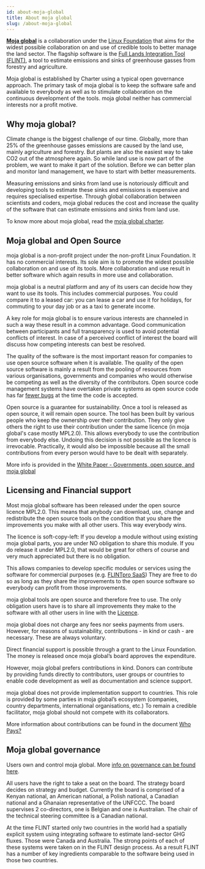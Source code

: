 ```yaml
---
id: about-moja-global
title: About moja global
slug: /about-moja-global
---
```


[**Moja global**](http://moja.global/) is a collaboration under the [Linux Foundation](https://linuxfoundation.org/) that aims for the widest possible collaboration on and use of credible tools to better manage the land sector. The flagship software is the  [Full Lands Integration Tool (FLINT)](https://github.com/moja-global/flint), a tool to estimate emissions and sinks of greenhouse gasses from forestry and agriculture.

Moja global is established by Charter using a typical open governance approach. The primary task of moja global is to keep the software safe and available to everybody as well as to stimulate collaboration on the continuous development of the tools. moja global neither has commercial interests nor a profit motive.

## Why moja global?

Climate change is the biggest challenge of our time. Globally, more than 25% of the greenhouse gasses emissions are caused by the land use, mainly agriculture and forestry. But plants are also the easiest way to take CO2 out of the atmosphere again. So while land use is now part of the problem, we want to make it part of the solution. Before we can better plan and monitor land management, we have to start with better measurements.

Measuring emissions and sinks from land use is notoriously difficult and developing tools to estimate these sinks and emissions is expensive and requires specialised expertise. Through global collaboration between scientists and coders, moja global reduces the cost and increase the quality of the software that can estimate emissions and sinks from land use.

To know more about moja global, read the <a href="../../static/moja-global-charter.pdf" target="_blank" type="application/pdf" >moja global charter</a>.

## Moja global and Open Source

moja global is a non-profit project under the non-profit Linux Foundation. It has no commercial interests. Its sole aim is to promote the widest possible collaboration on and use of its tools. More collaboration and use result in better software which again results in more use and collaboration.

moja global is a neutral platform and any of its users can decide how they want to use its tools. This includes commercial purposes. You could compare it to a leased car: you can lease a car and use it for holidays, for commuting to your day job or as a taxi to generate income.

A key role for moja global is to ensure various interests are channeled in such a way these result in a common advantage. Good communication between participants and full transparency is used to avoid potential conflicts of interest. In case of a perceived conflict of interest the board will discuss how competing interests can best be resolved.

The quality of the software is the most important reason for companies to use open source software when it is available. The quality of the open source software is mainly a result from the pooling of resources from various organisations, governments and companies who would otherwise be competing as well as the diversity of the contributors. Open source code management systems have overtaken private systems as open source code has far  [fewer bugs](http://www.zdnet.com/article/coverity-finds-open-source-software-quality-better-than-proprietary-code/)  at the time the code is accepted.

Open source is a guarantee for sustainability. Once a tool is released as open source, it will remain open source. The tool has been built by various people who keep the ownership over their contribution. They only give others the right to use their contribution under the same licence (in moja global's case mostly MPL2.0). This allows everybody to use the contribution from everybody else. Undoing this decision is not possible as the licence is irrevocable. Practically, it would also be impossible because all the small contributions from every person would have to be dealt with separately.

More info is provided in the  [White Paper - Governments, open source, and moja global](https://docs.google.com/document/d/1Q2aVTzWchXQwupbEN7s37xANkPZvrLdfaFyYOT_8Diw/edit?usp=sharing)

## Licensing and Financial support

Most moja global software has been released under the open source licence MPL2.0. This means that anybody can download, use, change and redistribute the open source tools on the condition that you share the improvements you make with all other users. This way everybody wins.

The licence is soft-copy-left: If you develop a module without using existing moja global parts, you are under NO obligation to share this module. If you do release it under MPL2.0, that would be great for others of course and very much appreciated but there is no obligation.

This allows companies to develop specific modules or services using the software for commercial purposes (e.g.  [FLINTpro SaaS](https://flintpro.com/)) They are free to do so as long as they share the improvements to the open source software so everybody can profit from those improvements.

moja global tools are open source and therefore free to use. The only obligation users have is to share all improvements they make to the software with all other users in line with the  [Licence](https://www.mozilla.org/en-US/MPL/2.0/).

moja global does not charge any fees nor seeks payments from users. However, for reasons of sustainability, contributions - in kind or cash - are necessary. These are always voluntary.

Direct financial support is possible through a grant to the Linux Foundation. The money is released once moja global’s board approves the expenditure.

However, moja global prefers contributions in kind. Donors can contribute by providing funds directly to contributors, user groups or countries to enable code development as well as documentation and science support.

moja global does not provide implementation support to countries. This role is provided by some parties in moja global’s ecosystem (companies, country departments, international organisations, etc.) To remain a credible facilitator, moja global should not compete with its collaborators.

More information about contributions can be found in the document  [Who Pays?](https://docs.google.com/document/d/15KY1CkCxRzB9ZBp68OLc2eWYuC5W-rqCKnTLaIG4tbg/edit?usp=sharing)

## Moja global governance

Users own and control moja global. More  [info on governance can be found here](https://github.com/moja-global/About-moja-global/wiki/moja-global-is-controlled-through-open-governance).

All users have the right to take a seat on the board. The strategy board decides on strategy and budget. Currently the board is comprised of a Kenyan national, an American national, a Polish national, a Canadian national and a Ghanaian representative of the UNFCCC. The board supervises 2 co-directors, one is Belgian and one is Australian. The chair of the technical steering committee is a Canadian national.

At the time FLINT started only two countries in the world had a spatially explicit system using integrating software to estimate land-sector GHG fluxes. Those were Canada and Australia. The strong points of each of these systems were taken on in the FLINT design process. As a result FLINT has a number of key ingredients comparable to the software being used in those two countries.
